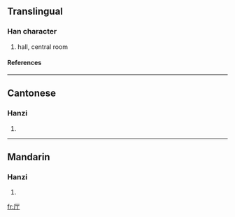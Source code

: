 {{see|廳}}

==Translingual==
===Han character===
{{Han char|rn=27|rad=厂|as=02|sn=4|four=|canj=一一弓 (MMN)}}
# hall, central room
====References====
{{Han ref|kx=0160.181|hdz=10068.010|uh=5385|ud=21381}}
----
==Cantonese==
===Hanzi===
{{yue-hanzi|jyut=|y=teng1}}
# {{defn|Cantonese}}
----
==Mandarin==
===Hanzi===
{{cmn-hanzi|tra=廳|pin=[[tīng]] ([[ting1]])|wg=t'ing<sup>1</sup>}}
# {{defn|Mandarin}}

[[fr:厅]]